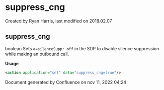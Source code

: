 
# suppress_cng 

 Created by  Ryan Harris, last modified on 2018.02.07

## suppress_cng

boolean Sets `a=silenceSupp: off` in the SDP to disable silence suppression while making an outbound call.

**Usage**

```xml
<action application="set" data="suppress_cng=true"/>
```

Document generated by Confluence on nov 11, 2022 04:24
